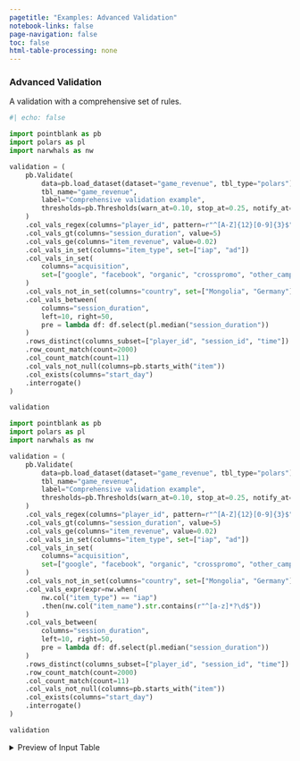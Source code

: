```yaml
---
pagetitle: "Examples: Advanced Validation"
notebook-links: false
page-navigation: false
toc: false
html-table-processing: none
---
```


### Advanced Validation

A validation with a comprehensive set of rules.

```python
#| echo: false

import pointblank as pb
import polars as pl
import narwhals as nw

validation = (
    pb.Validate(
        data=pb.load_dataset(dataset="game_revenue", tbl_type="polars"),
        tbl_name="game_revenue",
        label="Comprehensive validation example",
        thresholds=pb.Thresholds(warn_at=0.10, stop_at=0.25, notify_at=0.35),
    )
    .col_vals_regex(columns="player_id", pattern=r"^[A-Z]{12}[0-9]{3}$")        # STEP 1
    .col_vals_gt(columns="session_duration", value=5)                           # STEP 2
    .col_vals_ge(columns="item_revenue", value=0.02)                            # STEP 3
    .col_vals_in_set(columns="item_type", set=["iap", "ad"])                    # STEP 4
    .col_vals_in_set(                                                           # STEP 5
        columns="acquisition",
        set=["google", "facebook", "organic", "crosspromo", "other_campaign"]
    )
    .col_vals_not_in_set(columns="country", set=["Mongolia", "Germany"])        # STEP 6
    .col_vals_between(                                                          # STEP 7
        columns="session_duration",
        left=10, right=50,
        pre = lambda df: df.select(pl.median("session_duration"))
    )
    .rows_distinct(columns_subset=["player_id", "session_id", "time"])          # STEP 8
    .row_count_match(count=2000)                                                # STEP 9
    .col_count_match(count=11)                                                  # STEP 10
    .col_vals_not_null(columns=pb.starts_with("item"))                          # STEPS 11-13
    .col_exists(columns="start_day")                                            # STEP 14
    .interrogate()
)

validation
```

```python
import pointblank as pb
import polars as pl
import narwhals as nw

validation = (
    pb.Validate(
        data=pb.load_dataset(dataset="game_revenue", tbl_type="polars"),
        tbl_name="game_revenue",
        label="Comprehensive validation example",
        thresholds=pb.Thresholds(warn_at=0.10, stop_at=0.25, notify_at=0.35),
    )
    .col_vals_regex(columns="player_id", pattern=r"^[A-Z]{12}[0-9]{3}$")        # STEP 1
    .col_vals_gt(columns="session_duration", value=5)                           # STEP 2
    .col_vals_ge(columns="item_revenue", value=0.02)                            # STEP 3
    .col_vals_in_set(columns="item_type", set=["iap", "ad"])                    # STEP 4
    .col_vals_in_set(                                                           # STEP 5
        columns="acquisition",
        set=["google", "facebook", "organic", "crosspromo", "other_campaign"]
    )
    .col_vals_not_in_set(columns="country", set=["Mongolia", "Germany"])        # STEP 6
    .col_vals_expr(expr=nw.when(                                                # STEP 7
        nw.col("item_type") == "iap")
        .then(nw.col("item_name").str.contains(r"^[a-z]*?\d$"))
    )
    .col_vals_between(                                                          # STEP 8
        columns="session_duration",
        left=10, right=50,
        pre = lambda df: df.select(pl.median("session_duration"))
    )
    .rows_distinct(columns_subset=["player_id", "session_id", "time"])          # STEP 9
    .row_count_match(count=2000)                                                # STEP 10
    .col_count_match(count=11)                                                  # STEP 11
    .col_vals_not_null(columns=pb.starts_with("item"))                          # STEP 12-14
    .col_exists(columns="start_day")                                            # STEP 15
    .interrogate()
)

validation
```

<details>
<summary>Preview of Input Table</summary>

```python
# | echo: false
pb.preview(pb.load_dataset(dataset="game_revenue"), n_head=10, n_tail=10)
```

</details>
